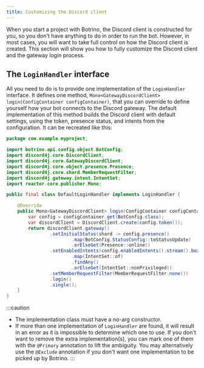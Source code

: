```yaml
---
title: Customizing the Discord client
---
```


When you start a project with Botrino, the Discord client is constructed for you, so you don't have anything to do in
order to run the bot. However, in most cases, you will want to take full control on how the Discord client is created.
This section will show you how to fully customize the Discord client and the gateway login process.

## The `LoginHandler` interface

All you need to do is to provide one implementation of the `LoginHandler` interface. It defines one
method, `Mono<GatewayDiscordClient> login(ConfigContainer configContainer)`, that you can override to define yourself
how your bot connects to the Discord gateway. The default implementation of this method builds the Discord client with
default settings, using the token, presence status, and intents from the configuration. It can be recreated like this:

```java
package com.example.myproject;

import botrino.api.config.object.BotConfig;
import discord4j.core.DiscordClient;
import discord4j.core.GatewayDiscordClient;
import discord4j.core.object.presence.Presence;
import discord4j.core.shard.MemberRequestFilter;
import discord4j.gateway.intent.IntentSet;
import reactor.core.publisher.Mono;

public final class DefaultLoginHandler implements LoginHandler {

    @Override
    public Mono<GatewayDiscordClient> login(ConfigContainer configContainer) {
        var config = configContainer.get(BotConfig.class);
        var discordClient = DiscordClient.create(config.token());
        return discordClient.gateway()
                .setInitialStatus(shard -> config.presence()
                        .map(BotConfig.StatusConfig::toStatusUpdate)
                        .orElseGet(Presence::online))
                .setEnabledIntents(config.enabledIntents().stream().boxed()
                        .map(IntentSet::of)
                        .findAny()
                        .orElseGet(IntentSet::nonPrivileged))
                .setMemberRequestFilter(MemberRequestFilter.none())
                .login()
                .single();
    }
}
```

:::caution

* The implementation class must have a no-arg constructor.
* If more than one implementation of `LoginHandler` are found, it will result in an error as it is impossible to
  determine which one to use. If you don't want to remove the extra implementation(s), you can mark one of them with
  the `@Primary` annotation to lift the ambiguity. You may alternatively use the `@Exclude` annotation if you don't want
  one implementation to be picked up by Botrino.
  :::
